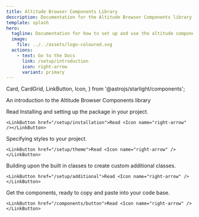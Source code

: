 ```yaml
---
title: Altitude Browser Components Library
description: Documentation for the Altitude Browser Components library
template: splash
hero:
  tagline: Documentation for how to set up and use the altitude component library.
  image:
    file: ../../assets/logo-coloured.svg
  actions:
    - text: Go to the Docs
      link: /setup/introduction
      icon: right-arrow
      variant: primary
---
```


  Card,
  CardGrid,
  LinkButton,
  Icon,
} from '@astrojs/starlight/components';

<CardGrid stagger>
  <Card title="Introduction" icon="open-book">
    An introduction to the Altitude Browser Components library

   <LinkButton href="/setup/introduction">Read <Icon name="right-arrow" /></LinkButton>
  </Card>
  <Card title="Installation" icon="rocket">
    Installing and setting up the package in your project.

    <LinkButton href="/setup/installation">Read <Icon name="right-arrow" /></LinkButton>

  </Card>
  <Card title="Themes" icon="pen">
    Specifying styles to your project.

    <LinkButton href="/setup/theme">Read <Icon name="right-arrow" /></LinkButton>

  </Card>
  <Card title="Custom Components" icon="add-document">
    Building upon the built in classes to create custom additional classes.

    <LinkButton href="/setup/additional">Read <Icon name="right-arrow" /></LinkButton>

  </Card>
   <Card title="Components" icon="puzzle">
    Get the components, ready to copy and paste into your code base.

    <LinkButton href="/components/button">Read <Icon name="right-arrow" /></LinkButton>

  </Card>
</CardGrid>
